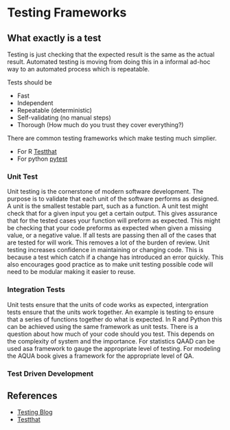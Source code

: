# Testing Frameworks

## What exactly is a test

Testing is just checking that the expected result is the same as the actual result. Automated testing is moving from doing this in a informal ad-hoc way to an automated process which is repeatable.

Tests should be

* Fast
* Independent
* Repeatable (deterministic)
* Self-validating (no manual steps)
* Thorough (How much do you trust they cover everything?)

There are common testing frameworks which make testing much simplier.

* For R [Testthat](http://r-pkgs.had.co.nz/tests.html)
* For python [pytest](https://docs.pytest.org/en/latest/)


### Unit Test

Unit testing is the cornerstone of modern software development. The purpose is to validate that each unit of the software performs as designed. A unit is the smallest testable part, such as a function. A unit test might check that for a given input you get a certain output. This gives assurance that for the tested cases your function will preform as expected. This might be checking that your code preforms as expected when given a missing value, or a negative value.
If all tests are passing then all of the cases that are tested for will work. This removes a lot of the burden of review.
Unit testing increases confidence in maintaining or changing code. This is because a test which catch if a change has introduced an error quickly. This also encourages good practice as to make unit testing possible code will need to be modular making it easier to reuse.


### Integration Tests
Unit tests ensure that the units of code works as expected, intergration tests ensure that the units work together. An example is testing to ensure that a series of functions together do what is expected. In R and Python this can be achieved using the same framework as unit tests.
There is a question about how much of your code should you test. This depends on the complexity of system and the importance. For statistics QAAD can be used asa framework to gauge the appropriate level of testing. For modeling the AQUA book gives a framework for the appropriate level of QA.


### Test Driven Development

## References 

* [Testing Blog](http://www.tdda.info/test-driven-development-a-review)
* [Testthat](http://r-pkgs.had.co.nz/tests.html)

